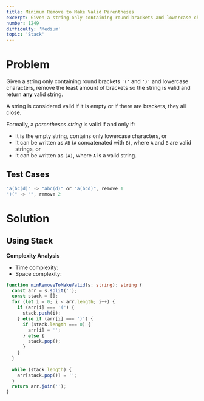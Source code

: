 ```yaml
---
title: Minimum Remove to Make Valid Parentheses
excerpt: Given a string only containing round brackets and lowercase characters, remove the least amount of brackets so the string is valid and return any valid string.
number: 1249
difficulty: 'Medium'
topic: 'Stack'
---
```


<LeetCodeLink 
  link="https://leetcode.com/problems/minimum-remove-to-make-valid-parentheses/"
  title="Minimum Remove to Make Valid Parentheses - LeetCode" 
  description="Given a string only containing round brackets and lowercase characters, remove the least amount of brackets so the string is valid and return any valid string."
/>
<div style={{padding: '15px'}}></div>

# Problem

Given a string only containing round brackets `'('` and `')'` and lowercase characters, remove the least amount of brackets so the string is valid and return **any** valid string.

A string is considered valid if it is empty or if there are brackets, they all close.

Formally, a *parentheses string* is valid if and only if:

- It is the empty string, contains only lowercase characters, or
- It can be written as `AB` (`A` concatenated with `B`), where `A` and `B` are valid strings, or
- It can be written as `(A)`, where `A` is a valid string.

## Test Cases

```jsx
"a(bc(d)" -> "abc(d)" or "a(bcd)", remove 1
")(" -> "", remove 2
```

# Solution

## Using Stack

**Complexity Analysis**

- Time complexity: <InlineMath math="O(n)" />
- Space complexity: <InlineMath math="O(n)" />

```typescript
function minRemoveToMakeValid(s: string): string {
  const arr = s.split('');
  const stack = [];
  for (let i = 0; i < arr.length; i++) {
    if (arr[i] === '(') {
      stack.push(i);
    } else if (arr[i] === ')') {
      if (stack.length === 0) {
        arr[i] = '';
      } else {
        stack.pop();
      }
    }
  }
  
  while (stack.length) {
    arr[stack.pop()] = '';
  }
  return arr.join('');
}
```